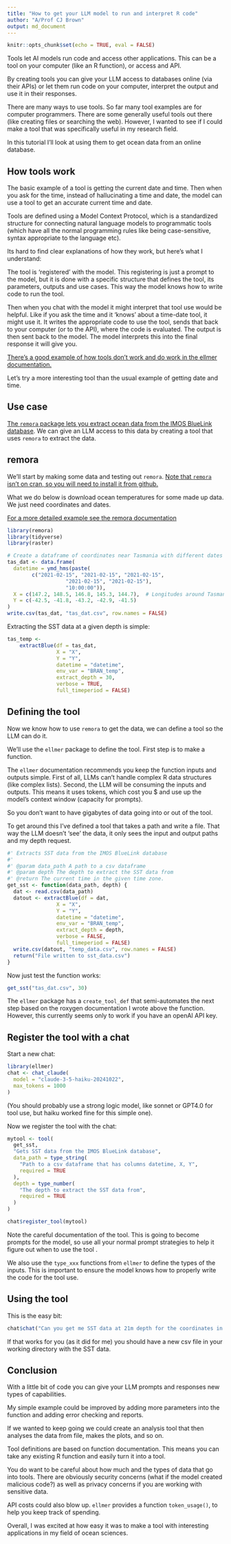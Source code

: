 ```yaml
---
title: "How to get your LLM model to run and interpret R code"
author: "A/Prof CJ Brown"
output: md_document
---
```


```r
knitr::opts_chunk$set(echo = TRUE, eval = FALSE)
```

Tools let AI models run code and access other applications. This can be a tool on your computer 
(like an R function), or access and API. 

By creating tools you can give your LLM access to databases online (via their APIs) or let them run
code on your computer, interpret the output and use it in their responses. 

There are many ways to use tools. So far many tool examples are for computer programmers. There are some
generally useful tools out there (like creating files or searching the web). However, I wanted to see
if I could make a tool that was specifically useful in my research field. 

In this tutorial I'll look at using them to get ocean data from an online database. 

## How tools work

The basic example of a tool is getting the current date and time. Then when you ask for the time, 
instead of hallucinating a time and date, the model can use a tool to get an accurate current time and date.

Tools are defined using a Model Context Protocol, which is a standardized structure for 
connecting natural language models to programmatic tools (which have all the normal programming 
rules like being case-sensitive, syntax appropriate to the language etc). 

Its hard to find clear explanations of how they work, but here's what I understand: 

The tool is 'registered' with the model. This registering is
just a prompt to the model, but it is done with a specific structure that defines the tool, 
its parameters, outputs and use cases. This way the model knows how to write code to run the tool. 

Then when you chat with the model it might interpret that tool use would be helpful. Like if you ask the time
and it 'knows' about a time-date tool, it might use it. It writes the appropriate code to use the tool,
 sends that back to your computer (or to the API), 
where the code is evaluated. The output is then sent back to the model. The model interprets this into 
the final response it will give you. 

[There's a good example of how tools don't work and do work in the ellmer documentation.](https://ellmer.tidyverse.org/articles/tool-calling.html)

Let's try a more interesting tool than the usual example of getting date and time. 

## Use case

[The `remora` package lets you extract ocean data from the IMOS BlueLink database](https://imos-animaltracking.github.io/remora/index.html). We can give an LLM 
access to this data by creating a tool that uses `remora` to extract the data.

## remora

We'll start by making some data and testing out `remora`. [Note that `remora` isn't on cran, so you 
will need to install it from github.](https://imos-animaltracking.github.io/remora/index.html)

What we do below is download ocean temperatures for some made up data. We just need coordinates and dates. 

[For a more detailed example see the remora documentation](https://imos-animaltracking.github.io/remora/articles/extractBlue.html)

```r
library(remora)
library(tidyverse)
library(raster)

# Create a dataframe of coordinates near Tasmania with different dates in 2021
tas_dat <- data.frame(
  datetime = ymd_hms(paste(
        c("2021-02-15", "2021-02-15", "2021-02-15", 
                   "2021-02-15", "2021-02-15"),
                   "10:00:00")),
  X = c(147.2, 148.5, 146.8, 145.3, 144.7),  # Longitudes around Tasmania
  Y = c(-42.5, -41.8, -43.2, -42.9, -41.5)
)
write.csv(tas_dat, "tas_dat.csv", row.names = FALSE)

```

Extracting the SST data at a given depth is simple:

```r
tas_temp <- 
    extractBlue(df = tas_dat,
                X = "X", 
                Y = "Y", 
                datetime = "datetime", 
                env_var = "BRAN_temp",
                extract_depth = 30,
                verbose = TRUE,
                full_timeperiod = FALSE)
```

## Defining the tool 

Now we know how to use `remora` to get the data, we can define a tool so the LLM can do it. 

We'll use the `ellmer` package to define the tool. First step is to make a function. 

The `ellmer` documentation recommends you keep the function inputs and outputs simple. 
First of all, LLMs can't handle complex R data structures (like complex lists). 
Second, the LLM will be consuming the inputs and outputs. This means it uses tokens, which cost you $ and
use up the model's context window (capacity for prompts). 

So you don't want to have gigabytes of data going into or out of the tool. 

To get around this I've defined a tool that takes a path and write a file. That way the LLM doesn't
'see' the data, it only sees the input and output paths and my depth request.  

```r
#' Extracts SST data from the IMOS BlueLink database
#'
#' @param data_path A path to a csv dataframe
#' @param depth The depth to extract the SST data from
#' @return The current time in the given time zone.
get_sst <- function(data_path, depth) {
  dat <- read.csv(data_path)
  datout <- extractBlue(df = dat,
                X = "X", 
                Y = "Y", 
                datetime = "datetime", 
                env_var = "BRAN_temp",
                extract_depth = depth,
                verbose = FALSE,
                full_timeperiod = FALSE)
  write.csv(datout, "temp_data.csv", row.names = FALSE)
  return("File written to sst_data.csv")
}
```

Now just test the function works: 

```r
get_sst("tas_dat.csv", 30)
```

The `ellmer` package has a `create_tool_def` that semi-automates the next step based on the 
roxygen documentation I wrote above the function. However, this 
currently seems only to work if you have an openAI API key. 


## Register the tool with a chat 

Start a new chat: 

```r

library(ellmer)
chat <- chat_claude(
  model = "claude-3-5-haiku-20241022", 
  max_tokens = 1000
)
```

(You should probably use a strong logic model, like sonnet or GPT4.0 for tool use, but haiku worked 
fine for this simple one). 

Now we register the tool with the chat: 

```r
mytool <- tool(
  get_sst,
  "Gets SST data from the IMOS BlueLink database",
  data_path = type_string(
    "Path to a csv dataframe that has columns datetime, X, Y",
    required = TRUE
  ),
  depth = type_number(
    "The depth to extract the SST data from",
    required = TRUE
  )
)

chat$register_tool(mytool)

```

Note the careful documentation of the tool. This is going to become prompts for the model, so use all your
normal prompt strategies to help it figure out when to use the tool .

We also use the `type_xxx` functions from `ellmer` to define the types of the inputs. 
This is important to ensure the model knows how to properly write the code for the tool use. 

## Using the tool 

This is the easy bit: 

```r
chat$chat("Can you get me SST data at 21m depth for the coordinates in tas_dat.csv?")
```

If that works for you (as it did for me) you should have a new csv file in your working directory with the SST data.

## Conclusion

With a little bit of code you can give your LLM prompts and responses new types of capabilities. 

My simple example could be improved by adding more parameters into the function and adding error checking and reports. 

If we wanted to keep going we could create an analysis tool that then analyses the data from file, 
makes the plots, and so on. 

Tool definitions are based on function documentation. This means you can take any existing R function and 
easily turn it into a tool. 

You do want to be careful about how much and the types of data that go into tools. There are 
obviously security concerns (what if the model created malicious code?) as well as privacy concerns 
if you are working with sensitive data. 

API costs could also blow up. `ellmer` provides a function `token_usage()`, to help you 
keep track of spending. 

Overall, I was excited at how easy it was to make a tool with interesting applications in my field
of ocean sciences. 